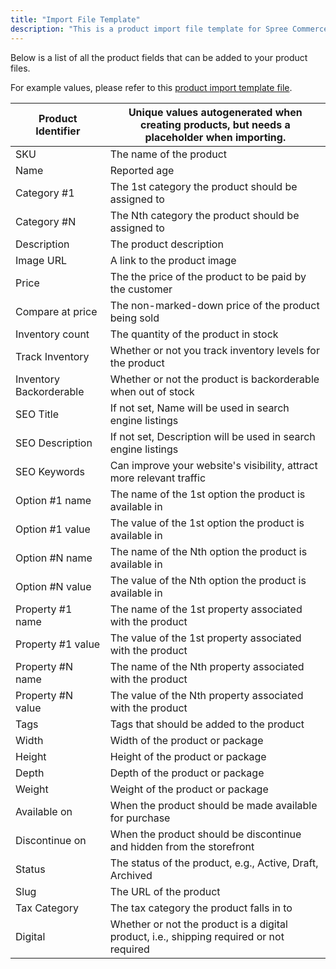 ```yaml
---
title: "Import File Template"
description: "This is a product import file template for Spree Commerce open-source"
---
```


Below is a list of all the product fields that can be added to your product files.

For example values, please refer to this [product import template file](https://vendo-production-res.cloudinary.com/raw/upload/v1734435134/docs/Manage%20Products/Import%20Products/Product_Import_File_Template_zp33fj.csv).

| Product Identifier      | Unique values autogenerated when creating products, but needs a placeholder when importing. |
| ----------------------- | ------------------------------------------------------------------------------------------- |
| SKU                     | The name of the product                                                                     |
| Name                    | Reported age                                                                                |
| Category #1             | The 1st category the product should be assigned to                                          |
| Category #N             | The Nth category the product should be assigned to                                          |
| Description             | The product description                                                                     |
| Image URL               | A link to the product image                                                                 |
| Price                   | The the price of the product to be paid by the customer                                     |
| Compare at price        | The non-marked-down price of the product being sold                                         |
| Inventory count         | The quantity of the product in stock                                                        |
| Track Inventory         | Whether or not you track inventory levels for the product                                   |
| Inventory Backorderable | Whether or not the product is backorderable when out of stock                               |
| SEO Title               | If not set, Name will be used in search engine listings                                     |
| SEO Description         | If not set, Description will be used in search engine listings                              |
| SEO Keywords            | Can improve your website's visibility, attract more relevant traffic                        |
| Option #1 name          | The name of the 1st option the product is available in                                      |
| Option #1 value         | The value of the 1st option the product is available in                                     |
| Option #N name          | The name of the Nth option the product is available in                                      |
| Option #N value         | The value of the Nth option the product is available in                                     |
| Property #1 name        | The name of the 1st property associated with the product                                    |
| Property #1 value       | The value of the 1st property associated with the product                                   |
| Property #N name        | The name of the Nth property associated with the product                                    |
| Property #N value       | The value of the Nth property associated with the product                                   |
| Tags                    | Tags that should be added to the product                                                    |
| Width                   | Width of the product or package                                                             |
| Height                  | Height of the product or package                                                            |
| Depth                   | Depth of the product or package                                                             |
| Weight                  | Weight of the product or package                                                            |
| Available on            | When the product should be made available for purchase                                      |
| Discontinue on          | When the product should be discontinue and hidden from the storefront                       |
| Status                  | The status of the product, e.g., Active, Draft, Archived                                    |
| Slug                    | The URL of the product                                                                      |
| Tax Category            | The tax category the product falls in to                                                    |
| Digital                 | Whether or not the product is a digital product, i.e., shipping required or not required    |